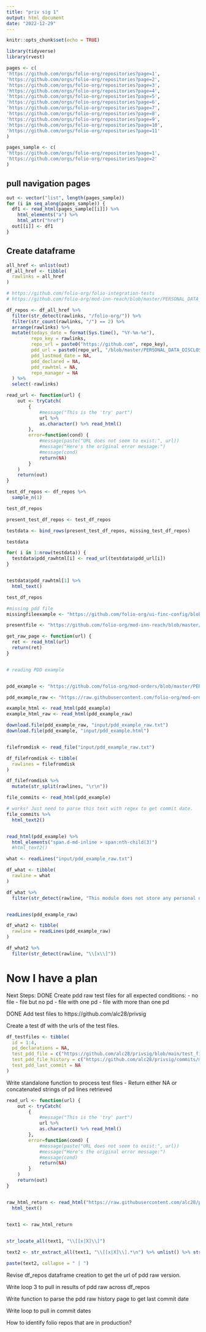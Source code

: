 ```yaml
---
title: "priv sig 1"
output: html_document
date: "2022-12-29"
---
```


```r
knitr::opts_chunk$set(echo = TRUE)
```

```r
library(tidyverse)
library(rvest)
```


```r
pages <- c(
'https://github.com/orgs/folio-org/repositories?page=1',
'https://github.com/orgs/folio-org/repositories?page=2',
'https://github.com/orgs/folio-org/repositories?page=3',
'https://github.com/orgs/folio-org/repositories?page=4',
'https://github.com/orgs/folio-org/repositories?page=5',
'https://github.com/orgs/folio-org/repositories?page=6',
'https://github.com/orgs/folio-org/repositories?page=7',
'https://github.com/orgs/folio-org/repositories?page=8',
'https://github.com/orgs/folio-org/repositories?page=9',
'https://github.com/orgs/folio-org/repositories?page=10',
'https://github.com/orgs/folio-org/repositories?page=11'
)

pages_sample <- c(
'https://github.com/orgs/folio-org/repositories?page=1',
'https://github.com/orgs/folio-org/repositories?page=2'
)


```

## pull navigation pages
```r
out <- vector("list", length(pages_sample))
for (i in seq_along(pages_sample)) {
  df1 <- read_html(pages_sample[[i]]) %>% 
    html_elements("a") %>% 
    html_attr("href")
  out[[i]] <- df1
}
```


## Create dataframe
```r
all_href <- unlist(out)
df_all_href <- tibble(
  rawlinks = all_href
)

# https://github.com/folio-org/folio-integration-tests
# https://github.com/folio-org/mod-inn-reach/blob/master/PERSONAL_DATA_DISCLOSURE.md

df_repos <- df_all_href %>%
  filter(str_detect(rawlinks, "/folio-org/")) %>%
  filter(str_count(rawlinks, "/") == 2) %>%
  arrange(rawlinks) %>%
  mutate(todays_date = format(Sys.time(), "%Y-%m-%e"),
         repo_key = rawlinks,
         repo_url = paste0("https://github.com", repo_key),
         pdd_url = paste0(repo_url, "/blob/master/PERSONAL_DATA_DISCLOSURE.md"),
         pdd_lastmod_date = NA,
         pdd_declared = NA,
         pdd_rawhtml = NA,
         repo_manager = NA
  ) %>%
  select(-rawlinks)

```


```r
read_url <- function(url) {
    out <- tryCatch(
        {
            #message("This is the 'try' part")
            url %>% 
            as.character() %>% read_html() 
        },
        error=function(cond) {
            #message(paste("URL does not seem to exist:", url))
            #message("Here's the original error message:")
            #message(cond)
            return(NA)
        }
    )    
    return(out)
}

test_df_repos <- df_repos %>%
  sample_n(1)

test_df_repos

present_test_df_repos <- test_df_repos

testdata <- bind_rows(present_test_df_repos, missing_test_df_repos)

testdata

for( i in 1:nrow(testdata)) {
  testdata$pdd_rawhtml[i] <- read_url(testdata$pdd_url[i])
}


testdata$pdd_rawhtml[1] %>%
  html_text()
```



```r

test_df_repos

#missing pdd file
missingfileexample <- "https://github.com/folio-org/ui-finc-config/blob/master/PERSONAL_DATA_DISCLOSURE.md"

presentfile <- "https://github.com/folio-org/mod-inn-reach/blob/master/PERSONAL_DATA_DISCLOSURE.md"

get_raw_page <- function(url) {
  ret <- read_html(url)
  return(ret)
}



```




```r
# reading PDD example


pdd_example <- "https://github.com/folio-org/mod-orders/blob/master/PERSONAL_DATA_DISCLOSURE.md"

pdd_example_raw <- "https://raw.githubusercontent.com/folio-org/mod-orders/master/PERSONAL_DATA_DISCLOSURE.md"

example_html <- read_html(pdd_example)
example_html_raw <- read_html(pdd_example_raw)

download.file(pdd_example_raw, "input/pdd_example_raw.txt")
download.file(pdd_example, "input/pdd_example.html")


filefromdisk <- read_file("input/pdd_example_raw.txt")

df_filefromdisk <- tibble(
  rawlines = filefromdisk
)

df_filefromdisk %>%
  mutate(str_split(rawlines, "\r\n"))

file_commits <- read_html(pdd_example)

# works! Just need to parse this text with regex to get commit date.
file_commits %>%
  html_text2()


read_html(pdd_example) %>%
  html_elements("span.d-md-inline > span:nth-child(3)")
  #html_text2()


```

```r
what <- readLines("input/pdd_example_raw.txt")

df_what <- tibble(
  rawline = what
)

df_what %>%
  filter(str_detect(rawline, "This module does not store any personal data"))


readLines(pdd_example_raw)

df_what2 <- tibble(
  rawline = readLines(pdd_example_raw)
)

df_what2 %>%
  filter(str_detect(rawline, "\\[x\\]"))

```
# Now I have a plan

Next Steps:
DONE Create pdd raw test files for all expected conditions:
- no file
- file but no pd
- file with one pd
- file with more than one pd

DONE Add test files to https://github.com/alc28/privsig

Create a test df with the urls of the test files.




```r
df_testfiles <- tibble(
  id = 1:4,
  pd_declarations = NA,
  test_pdd_file = c("https://github.com/alc28/privsig/blob/main/test_files/PERSONAL_DATA_DISCLOSURE_no_pd.md", "https://github.com/alc28/privsig/blob/main/test_files/PERSONAL_DATA_DISCLOSURE_one_pd_line.md", "https://github.com/alc28/privsig/blob/main/test_files/PERSONAL_DATA_DISCLOSURE_multiple_pd_line.md", "https://github.com/alc28/privsig/blob/main/test_files/PERSONAL_DATA_DISCLOSURE_missing_pdd.md"),
  test_pdd_file_history = c("https://github.com/alc28/privsig/commits/main/test_files/PERSONAL_DATA_DISCLOSURE_no_pd.md", "https://github.com/alc28/privsig/commits/main/test_files/PERSONAL_DATA_DISCLOSURE_one_pd_line.md", "https://github.com/alc28/privsig/commits/main/test_files/PERSONAL_DATA_DISCLOSURE_multiple_pd_line.md", "https://github.com/alc28/privsig/commits/main/test_files/PERSONAL_DATA_DISCLOSURE_missing_pdd.md"),
  test_pdd_last_commit = NA
)
```

Write standalone function to process test files
- Return either NA or concatenated strings of pd lines retrieved

```r

read_url <- function(url) {
    out <- tryCatch(
        {
            #message("This is the 'try' part")
            url %>% 
            as.character() %>% read_html() 
        },
        error=function(cond) {
            #message(paste("URL does not seem to exist:", url))
            #message("Here's the original error message:")
            #message(cond)
            return(NA)
        }
    )    
    return(out)
}


raw_html_return <- read_html("https://raw.githubusercontent.com/alc28/privsig/main/test_files/PERSONAL_DATA_DISCLOSURE_multiple_pd_line.md") %>%
  html_text()


text1 <- raw_html_return 
  

str_locate_all(text1, "\\[[x|X]\\]")

text2 <- str_extract_all(text1, "\\[[x|X]\\].*\n") %>% unlist() %>% str_remove_all(., "\n")

paste(text2, collapse = " | ")


```


Revise df_repos dataframe creation to get the url of pdd raw version.

Write loop 3 to pull in results of pdd raw across df_repos

Write function to parse the pdd raw history page to get last commit date

<!-- <div class="TimelineItem-body"> -->
<!--             <h2 class="f5 text-normal" >Commits on Jan 1, 2023</h2> -->


Write loop to pull in commit dates

How to identify folio repos that are in production?





